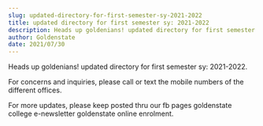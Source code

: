 ```yaml
---
slug: updated-directory-for-first-semester-sy-2021-2022
title: updated directory for first semester sy: 2021-2022
description: Heads up goldenians! updated directory for first semester sy: 2021-2022.
author: Goldenstate
date: 2021/07/30
---
```


Heads up goldenians! updated directory for first semester sy: 2021-2022.

For concerns and inquiries, please call or text the mobile numbers of the different offices.

For more updates, please keep posted thru our fb pages goldenstate college e-newsletter goldenstate online enrolment.